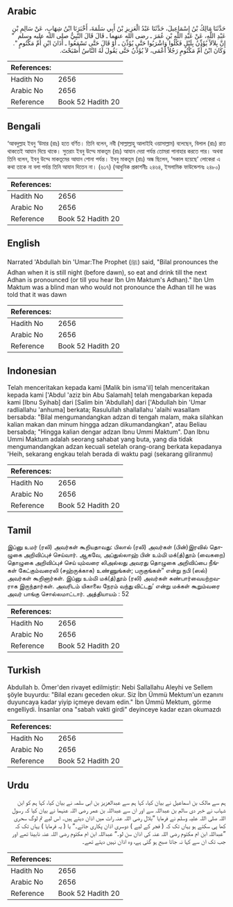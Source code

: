 ## Arabic


<div dir="rtl" lang="ar" style={{fontSize:'larger',backgroundColor:'#f8f9fa',padding:20}}>
حَدَّثَنَا مَالِكُ بْنُ إِسْمَاعِيلَ، حَدَّثَنَا عَبْدُ الْعَزِيزِ بْنُ أَبِي سَلَمَةَ، أَخْبَرَنَا ابْنُ شِهَابٍ، عَنْ سَالِمِ بْنِ عَبْدِ اللَّهِ، عَنْ عَبْدِ اللَّهِ بْنِ عُمَرَ ـ رضى الله عنهما ـ قَالَ قَالَ النَّبِيُّ صلى الله عليه وسلم ‏ "‏ إِنَّ بِلاَلاً يُؤَذِّنُ بِلَيْلٍ فَكُلُوا وَاشْرَبُوا حَتَّى يُؤَذِّنَ ـ أَوْ قَالَ حَتَّى تَسْمَعُوا ـ أَذَانَ ابْنِ أُمِّ مَكْتُومٍ ‏"‏‏.‏ وَكَانَ ابْنُ أُمِّ مَكْتُومٍ رَجُلاً أَعْمَى، لاَ يُؤَذِّنُ حَتَّى يَقُولَ لَهُ النَّاسُ أَصْبَحْتَ‏.‏
</div>
<div style={{backgroundColor:'#f8f9fa',padding:20, marginBottom: 10}}><table> <thead> <tr> <th>References:</th> <th></th> </tr> </thead> <tbody><tr><td>Hadith No</td><td>2656</td></tr><tr><td>Arabic No</td><td>2656</td></tr><tr><td>Reference</td><td>Book 52 Hadith 20</td></tr></tbody></table></div>

## Bengali


<div dir="ltr" lang="bn" style={{fontSize:'larger',backgroundColor:'#f8f9fa',padding:20}}>
‘আবদুল্লাহ ইবনু ‘উমার (রাঃ) হতে বর্ণিত। তিনি বলেন, নবী (সাল্লাল্লাহু আলাইহি ওয়াসাল্লাম) বলেছেন, বিলাল (রাঃ) রাত থাকতেই আযান দিয়ে থাকে। সুতরাং ইবনু উম্মে মাকতূম (রাঃ) আযান দেয়া পর্যন্ত তোমরা পানাহার করতে পার। অথবা তিনি বলেন, ইবনু উম্মে মাকতূমের আযান শোনা পর্যন্ত। ইবনু মাকতূম (রাঃ) অন্ধ ছিলেন, ‘সকাল হয়েছে’ লোকেরা এ কথা তাকে না বলা পর্যন্ত তিনি আযান দিতেন না। (৬১৭) (আধুনিক প্রকাশনীঃ ২৪৬৪, ইসলামিক ফাউন্ডেশনঃ ২৪৮০)
</div>
<div style={{backgroundColor:'#f8f9fa',padding:20, marginBottom: 10}}><table> <thead> <tr> <th>References:</th> <th></th> </tr> </thead> <tbody><tr><td>Hadith No</td><td>2656</td></tr><tr><td>Arabic No</td><td>2656</td></tr><tr><td>Reference</td><td>Book 52 Hadith 20</td></tr></tbody></table></div>

## English


<div dir="ltr" lang="en" style={{fontSize:'larger',backgroundColor:'#f8f9fa',padding:20}}>
Narrated 'Abdullah bin 'Umar:The Prophet (ﷺ) said, "Bilal pronounces the Adhan when it is still night (before dawn), so eat and drink till the next Adhan is pronounced (or till you hear Ibn Um Maktum's Adhan)." Ibn Um Maktum was a blind man who would not pronounce the Adhan till he was told that it was dawn
</div>
<div style={{backgroundColor:'#f8f9fa',padding:20, marginBottom: 10}}><table> <thead> <tr> <th>References:</th> <th></th> </tr> </thead> <tbody><tr><td>Hadith No</td><td>2656</td></tr><tr><td>Arabic No</td><td>2656</td></tr><tr><td>Reference</td><td>Book 52 Hadith 20</td></tr></tbody></table></div>

## Indonesian


<div dir="ltr" lang="id" style={{fontSize:'larger',backgroundColor:'#f8f9fa',padding:20}}>
Telah menceritakan kepada kami [Malik bin isma'il] telah menceritakan kepada kami ['Abdul 'aziz bin Abu Salamah] telah mengabarkan kepada kami [Ibnu Syihab] dari [Salim bin 'Abdullah] dari ['Abdullah bin 'Umar radliallahu 'anhuma] berkata; Rasulullah shallallahu 'alaihi wasallam bersabda: "Bilal mengumandangkan adzan di tengah malam, maka silahkan kalian makan dan minum hingga adzan dikumandangkan", atau Beliau bersabda; "Hingga kalian dengar adzan Ibnu Ummi Maktum". Dan Ibnu Ummi Maktum adalah seorang sahabat yang buta, yang dia tidak mengumandangkan adzan kecuali setelah orang-orang berkata kepadanya 'Heih, sekarang engkau telah berada di waktu pagi (sekarang giliranmu)
</div>
<div style={{backgroundColor:'#f8f9fa',padding:20, marginBottom: 10}}><table> <thead> <tr> <th>References:</th> <th></th> </tr> </thead> <tbody><tr><td>Hadith No</td><td>2656</td></tr><tr><td>Arabic No</td><td>2656</td></tr><tr><td>Reference</td><td>Book 52 Hadith 20</td></tr></tbody></table></div>

## Tamil


<div dir="ltr" lang="ta" style={{fontSize:'larger',backgroundColor:'#f8f9fa',padding:20}}>
இப்னு உமர் (ரலி) அவர்கள் கூறியதாவது: பிலால் (ரலி) அவர்கள் (பின்)இரவில் தொழுகை அறிவிப்புச் செய்வார். ஆகவே, அப்துல்லாஹ் பின் உம்மி மக்(த்)தூம் (வைகறை) தொழுகை அறிவிப்புச் செய் யும்வரை லிஅல்லது அவரது தொழுகை அறிவிப்பை நீங்கள் கேட்கும்வரைலி (சஹ்ருக்காக) உண்ணுங்கள்; பருகுங்கள்” என்று நபி (ஸல்) அவர்கள் கூறினார்கள். இப்னு உம்மி மக்(த்)தூம் (ரலி) அவர்கள் கண்பார்வையற்றவராக இருந்தார்கள். அவரிடம் யிகாலை நேரம் வந்து விட்டது’ என்று மக்கள் கூறும்வரை அவர் பாங்கு சொல்லமாட்டார். அத்தியாயம் : 52
</div>
<div style={{backgroundColor:'#f8f9fa',padding:20, marginBottom: 10}}><table> <thead> <tr> <th>References:</th> <th></th> </tr> </thead> <tbody><tr><td>Hadith No</td><td>2656</td></tr><tr><td>Arabic No</td><td>2656</td></tr><tr><td>Reference</td><td>Book 52 Hadith 20</td></tr></tbody></table></div>

## Turkish


<div dir="ltr" lang="tr" style={{fontSize:'larger',backgroundColor:'#f8f9fa',padding:20}}>
Abdullah b. Ömer'den rivayet edilmiştir: Nebi Sallallahu Aleyhi ve Sellem şöyle buyurdu: "Bilal ezanı geceden okur. Siz İbn Ümmü Mektum'un ezanını duyuncaya kadar yiyip içmeye devam edin." İbn Ümmü Mektum, görme engelliydi. İnsanlar ona "sabah vakti girdi" deyinceye kadar ezan okumazdı
</div>
<div style={{backgroundColor:'#f8f9fa',padding:20, marginBottom: 10}}><table> <thead> <tr> <th>References:</th> <th></th> </tr> </thead> <tbody><tr><td>Hadith No</td><td>2656</td></tr><tr><td>Arabic No</td><td>2656</td></tr><tr><td>Reference</td><td>Book 52 Hadith 20</td></tr></tbody></table></div>

## Urdu


<div dir="rtl" lang="ur" style={{fontSize:'larger',backgroundColor:'#f8f9fa',padding:20}}>
ہم سے مالک بن اسماعیل نے بیان کیا، کہا ہم سے عبدالعزیز بن ابی سلمہ نے بیان کیا، کہا ہم کو ابن شہاب نے خبر دی سالم بن عبداللہ سے اور ان سے عبداللہ بن عمر رضی اللہ عنہما نے بیان کیا کہ رسول اللہ صلی اللہ علیہ وسلم نے فرمایا ”بلال رضی اللہ عنہ رات میں اذان دیتے ہیں۔ اس لیے تم لوگ سحری کھا پی سکتے ہو یہاں تک کہ ( فجر کے لیے ) دوسری اذان پکاری جائے۔“ یا ( یہ فرمایا ) یہاں تک کہ ”عبداللہ ابن ام مکتوم رضی اللہ عنہ کی اذان سن لو۔“ عبداللہ ابن ام مکتوم رضی اللہ عنہ نابینا تھے اور جب تک ان سے کہا نہ جاتا صبح ہو گئی ہے، وہ اذان نہیں دیتے تھے۔
</div>
<div style={{backgroundColor:'#f8f9fa',padding:20, marginBottom: 10}}><table> <thead> <tr> <th>References:</th> <th></th> </tr> </thead> <tbody><tr><td>Hadith No</td><td>2656</td></tr><tr><td>Arabic No</td><td>2656</td></tr><tr><td>Reference</td><td>Book 52 Hadith 20</td></tr></tbody></table></div>